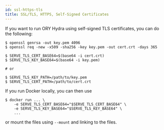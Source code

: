 ```yaml
---
id: ssl-https-tls
title: SSL/TLS, HTTPS, Self-Signed Certificates
---
```



If you want to run ORY Hydra using self-signed TLS certificates, you can do the
following:

```
$ openssl genrsa -out key.pem 4096
$ openssl req -new -x509 -sha256 -key key.pem -out cert.crt -days 365

$ SERVE_TLS_CERT_BASE64=$(base64 -i cert.crt)
$ SERVE_TLS_KEY_BASE64=$(base64 -i key.pem)

# or

$ SERVE_TLS_KEY_PATH=/path/to/key.pem
$ SERVE_TLS_CERT_PATH=/path/to/cert.crt
```

If you run Docker locally, you can then use

```
$ docker run ... \
    -e SERVE_TLS_CERT_BASE64="$SERVE_TLS_CERT_BASE64" \
    -e SERVE_TLS_KEY_BASE64="$SERVE_TLS_KEY_BASE64" \
    ...
```

or mount the files using `--mount` and linking to the files.
